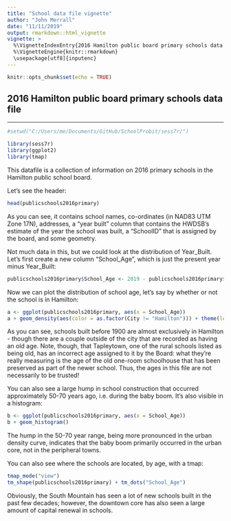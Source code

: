 ```yaml
---
title: "School data file vignette"
author: "John Merrall"
date: "11/11/2019"
output: rmarkdown::html_vignette
vignette: >
  %\VignetteIndexEntry{2016 Hamilton public board primary schools data file}
  %\VignetteEngine{knitr::rmarkdown}
  \usepackage[utf8]{inputenc}
---
```


```r
knitr::opts_chunk$set(echo = TRUE)
```

## 2016 Hamilton public board primary schools data file

---
```r
#setwd("C:/Users/me/Documents/GitHub/SchoolProbit/sess7r/")
```

```r
library(sess7r)
library(ggplot2)
library(tmap)
```


This datafile is a collection of information on 2016 primary schools in the Hamilton public school board.

Let's see the header:

```r
head(publicschools2016primary)
```

As you can see, it contains school names, co-ordinates (in NAD83 UTM Zone 17N), addresses, a "year built" column that contains the HWDSB's estimate of the year the school was built, a "SchoolID" that is assigned by the board, and some geometry.

Not much data in this, but we could look at the distribution of Year_Built. Let's first create a new column "School_Age", which is just the present year minus Year_Built:

```r
publicschools2016primary$School_Age <- 2019 - publicschools2016primary$Year_Built
```

Now we can plot the distribution of school age, let's say by whether or not the school is in Hamilton:

```r
a <- ggplot(publicschools2016primary, aes(x = School_Age))
a + geom_density(aes(color = as.factor(City != "Hamilton"))) + theme(legend.position="bottom")
```

As you can see, schools built before 1900 are almost exclusively in Hamilton - though there are a couple outside of the city that are recorded as having an old age. Note, though, that Tapleytown, one of the rural schools listed as being old, has an incorrect age assigned to it by the Board: what they're really measuring is the age of the old one-room schoolhouse that has been preserved as part of the newer school. Thus, the ages in this file are not necessarily to be trusted!

You can also see a large hump in school construction that occurred approximately 50-70 years ago, i.e. during the baby boom. It's also visible in a histogram:


```r
b <- ggplot(publicschools2016primary, aes(x = School_Age))
b + geom_histogram()
```

The hump in the 50-70 year range, being more pronounced in the urban density curve, indicates that the baby boom primarily occurred in the urban core, not in the peripheral towns.

You can also see where the schools are located, by age, with a tmap:

```r
tmap_mode("view")
tm_shape(publicschools2016primary) + tm_dots("School_Age")
```

Obviously, the South Mountain has seen a lot of new schools built in the past few decades; however, the downtown core has also seen a large amount of capital renewal in schools.

